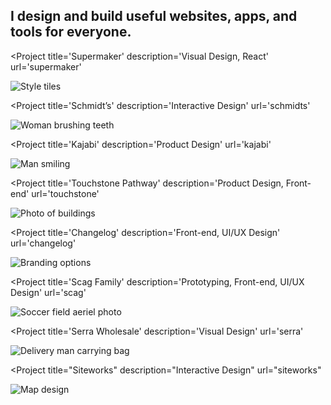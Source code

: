 

<SEO title="Interactive Designer & UX Engineer" />

<Container width={sizes.large}>


<Box maxWidth={sizes.small} mx='auto'>


## I design and build useful websites, apps, and tools for everyone.

</Box>


</Container>


<Container text width={sizes.large}>
<Box sx={{
  display: 'grid',
  gridTemplateColumns: ['1fr', 'repeat(2, 1fr)'],
  gridGap: [4, 5],
  alignItems: 'center',
  mx: 'auto',
  my: [0, 3, 6]
}}>


<Project
  title='Supermaker'
  description='Visual Design, React'
  url='supermaker'
>


![Style tiles](../images/supermaker/card-comp.jpg)

</Project>


<Project
  title='Schmidt’s'
  description='Interactive Design'
  url='schmidts'
>


![Woman brushing teeth](../images/schmidts/woman-smile.jpg)

</Project>


<Project
  title='Kajabi'
  description='Product Design'
  url='kajabi'
>


![Man smiling](../images/kajabi/kajabi-welcome-alt.png)

</Project>


<Project
  title='Touchstone Pathway'
  description='Product Design, Front-end'
  url='touchstone'
>


![Photo of buildings](../images/touchstone/featured.jpg)

</Project>


<Project
  title='Changelog'
  description='Front-end, UI/UX Design'
  url='changelog'
>


![Branding options](../images/changelog/changelog-artwork.jpg)

</Project>


<Project
  title='Scag Family'
  description='Prototyping, Front-end, UI/UX Design'
  url='scag'
>


![Soccer field aeriel photo](../images/scag/scag-artwork.png)

</Project>


<Project
  title='Serra Wholesale'
  description='Visual Design'
  url='serra'
>


![Delivery man carrying bag](../images/serra/photo.jpg)

</Project>


<Project
  title="Siteworks"
  description="Interactive Design"
  url="siteworks"
>


![Map design](../images/siteworks/siteworks-artwork.jpg)

</Project>


</Box>
</Container>

